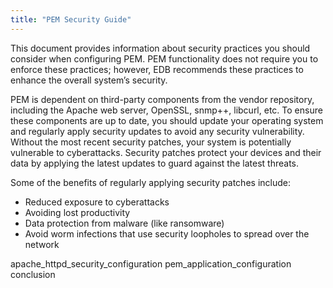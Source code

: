 ```yaml
---
title: "PEM Security Guide"
---
```


This document provides information about security practices you should consider when configuring PEM. PEM functionality does not require you to enforce these practices; however, EDB recommends these practices to enhance the overall system’s security.

PEM is dependent on third-party components from the vendor repository, including the Apache web server, OpenSSL, snmp++, libcurl, etc. To ensure these components are up to date, you should update your operating system and regularly apply security updates to avoid any security vulnerability. Without the most recent security patches, your system is potentially vulnerable to cyberattacks. Security patches protect your devices and their data by applying the latest updates to guard against the latest threats.

Some of the benefits of regularly applying security patches include:

-   Reduced exposure to cyberattacks
-   Avoiding lost productivity
-   Data protection from malware (like ransomware)
-   Avoid worm infections that use security loopholes to spread over the network

<div class="toctree">

apache_httpd_security_configuration pem_application_configuration conclusion

</div>
